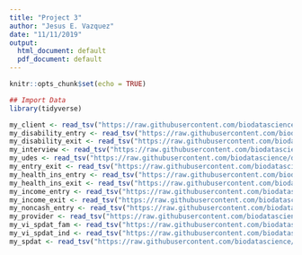 ---
title: "Project 3"
author: "Jesus E. Vazquez"
date: "11/11/2019"
output:
  html_document: default
  pdf_document: default
---

```{r setup, include=FALSE}
knitr::opts_chunk$set(echo = TRUE)
```

```{R}
## Import Data
library(tidyverse)

my_client <- read_tsv("https://raw.githubusercontent.com/biodatascience/datasci611/gh-pages/data/project2_2019/CLIENT_191102.tsv")
my_disability_entry <- read_tsv("https://raw.githubusercontent.com/biodatascience/datasci611/gh-pages/data/project2_2019/DISABILITY_ENTRY_191102.tsv")
my_disability_exit <- read_tsv("https://raw.githubusercontent.com/biodatascience/datasci611/gh-pages/data/project2_2019/DISABILITY_EXIT_191102.tsv")
my_interview <- read_tsv("https://raw.githubusercontent.com/biodatascience/datasci611/gh-pages/data/project2_2019/EE_REVIEWS_191102.tsv")
my_udes <- read_tsv("https://raw.githubusercontent.com/biodatascience/datasci611/gh-pages/data/project2_2019/EE_UDES_191102.tsv")
my_entry_exit <- read_tsv("https://raw.githubusercontent.com/biodatascience/datasci611/gh-pages/data/project2_2019/ENTRY_EXIT_191102.tsv")
my_health_ins_entry <- read_tsv("https://raw.githubusercontent.com/biodatascience/datasci611/gh-pages/data/project2_2019/HEALTH_INS_ENTRY_191102.tsv")
my_health_ins_exit <- read_tsv("https://raw.githubusercontent.com/biodatascience/datasci611/gh-pages/data/project2_2019/HEALTH_INS_EXIT_191102.tsv")
my_income_entry <- read_tsv("https://raw.githubusercontent.com/biodatascience/datasci611/gh-pages/data/project2_2019/INCOME_ENTRY_191102.tsv")
my_income_exit <- read_tsv("https://raw.githubusercontent.com/biodatascience/datasci611/gh-pages/data/project2_2019/INCOME_EXIT_191102.tsv")
my_noncash_entry <- read_tsv("https://raw.githubusercontent.com/biodatascience/datasci611/gh-pages/data/project2_2019/NONCASH_ENTRY_191102.tsv")
my_provider <- read_tsv("https://raw.githubusercontent.com/biodatascience/datasci611/gh-pages/data/project2_2019/PROVIDER_191102.tsv")
my_vi_spdat_fam <- read_tsv("https://raw.githubusercontent.com/biodatascience/datasci611/gh-pages/data/project2_2019/VI_SPDAT_FAM_V2_191102.tsv")
my_vi_spdat_ind <- read_tsv("https://raw.githubusercontent.com/biodatascience/datasci611/gh-pages/data/project2_2019/VI_SPDAT_IND_V2_191102.tsv")
my_spdat <- read_tsv("https://raw.githubusercontent.com/biodatascience/datasci611/gh-pages/data/project2_2019/VI_SPDAT_V1_191102.tsv")

```

